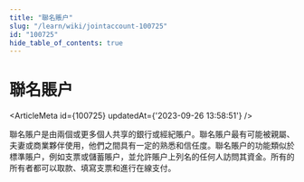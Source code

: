 ```yaml
---
title: "聯名賬户"
slug: "/learn/wiki/jointaccount-100725"
id: "100725"
hide_table_of_contents: true
---
```



# 聯名賬户

<ArticleMeta id={100725} updatedAt={'2023-09-26 13:58:51'} />
<div className='border-solid border-b border-t-0 my-4 border-[var(--ifm-color-gray-300)]' />

聯名賬户是由兩個或更多個人共享的銀行或經紀賬户。聯名賬户最有可能被親屬、夫妻或商業夥伴使用，他們之間具有一定的熟悉和信任度。聯名賬户的功能類似於標準賬户，例如支票或儲蓄賬户，並允許賬户上列名的任何人訪問其資金。所有的所有者都可以取款、填寫支票和進行在線支付。
